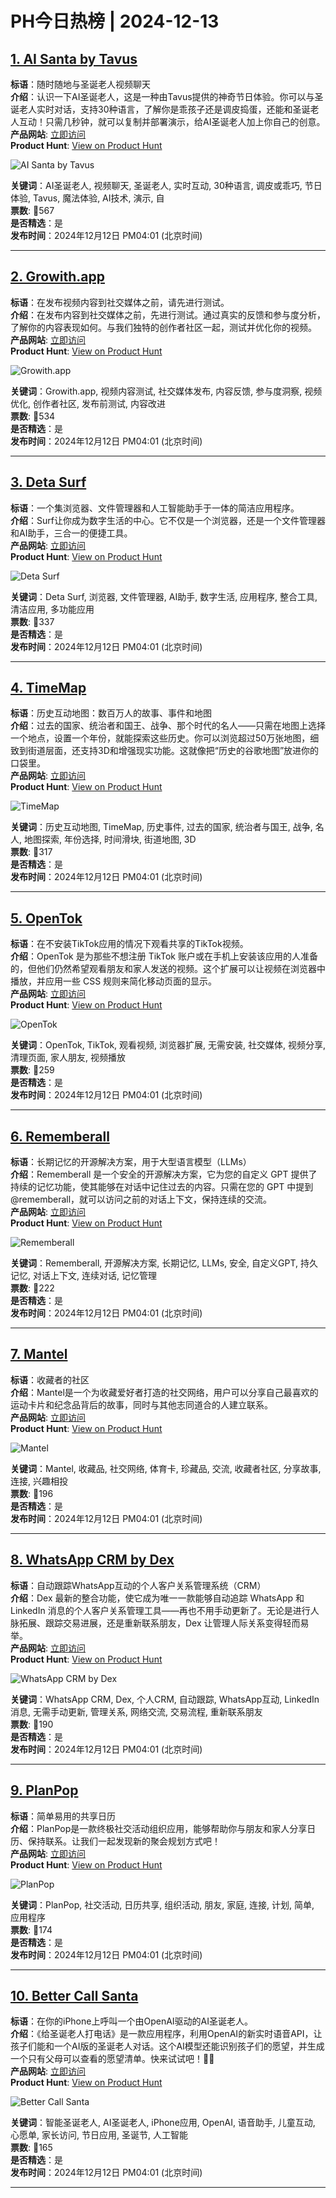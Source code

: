 # PH今日热榜 | 2024-12-13  

## [1. AI Santa by Tavus](https://www.producthunt.com/posts/ai-santa-by-tavus?utm_campaign=producthunt-api&utm_medium=api-v2&utm_source=Application%3A+ph-daily+%28ID%3A+150577%29)  
**标语**：随时随地与圣诞老人视频聊天  
**介绍**：认识一下AI圣诞老人，这是一种由Tavus提供的神奇节日体验。你可以与圣诞老人实时对话，支持30种语言，了解你是乖孩子还是调皮捣蛋，还能和圣诞老人互动！只需几秒钟，就可以复制并部署演示，给AI圣诞老人加上你自己的创意。  
**产品网站**: [立即访问](https://www.producthunt.com/r/WHJGCBZDIHSPAW?utm_campaign=producthunt-api&utm_medium=api-v2&utm_source=Application%3A+ph-daily+%28ID%3A+150577%29)  
**Product Hunt**: [View on Product Hunt](https://www.producthunt.com/posts/ai-santa-by-tavus?utm_campaign=producthunt-api&utm_medium=api-v2&utm_source=Application%3A+ph-daily+%28ID%3A+150577%29)  

![AI Santa by Tavus](https://ph-files.imgix.net/437b53e7-dc71-4486-96dd-070e0cc5b382.gif?auto=format&fit=crop&frame=1&h=512&w=1024)  

**关键词**：AI圣诞老人, 视频聊天, 圣诞老人, 实时互动, 30种语言, 调皮或乖巧, 节日体验, Tavus, 魔法体验, AI技术, 演示, 自  
**票数**: 🔺567  
**是否精选**：是  
**发布时间**：2024年12月12日 PM04:01 (北京时间)  

---  

## [2. Growith.app](https://www.producthunt.com/posts/growith-app?utm_campaign=producthunt-api&utm_medium=api-v2&utm_source=Application%3A+ph-daily+%28ID%3A+150577%29)  
**标语**：在发布视频内容到社交媒体之前，请先进行测试。  
**介绍**：在发布内容到社交媒体之前，先进行测试。通过真实的反馈和参与度分析，了解你的内容表现如何。与我们独特的创作者社区一起，测试并优化你的视频。  
**产品网站**: [立即访问](https://www.producthunt.com/r/SOF47YZDC47JV3?utm_campaign=producthunt-api&utm_medium=api-v2&utm_source=Application%3A+ph-daily+%28ID%3A+150577%29)  
**Product Hunt**: [View on Product Hunt](https://www.producthunt.com/posts/growith-app?utm_campaign=producthunt-api&utm_medium=api-v2&utm_source=Application%3A+ph-daily+%28ID%3A+150577%29)  

![Growith.app](https://ph-files.imgix.net/6da888eb-200a-47fd-af6a-0993cb1e0c82.jpeg?auto=format&fit=crop&frame=1&h=512&w=1024)  

**关键词**：Growith.app, 视频内容测试, 社交媒体发布, 内容反馈, 参与度洞察, 视频优化, 创作者社区, 发布前测试, 内容改进  
**票数**: 🔺534  
**是否精选**：是  
**发布时间**：2024年12月12日 PM04:01 (北京时间)  

---  

## [3. Deta Surf](https://www.producthunt.com/posts/deta-surf?utm_campaign=producthunt-api&utm_medium=api-v2&utm_source=Application%3A+ph-daily+%28ID%3A+150577%29)  
**标语**：一个集浏览器、文件管理器和人工智能助手于一体的简洁应用程序。  
**介绍**：Surf让你成为数字生活的中心。它不仅是一个浏览器，还是一个文件管理器和AI助手，三合一的便捷工具。  
**产品网站**: [立即访问](https://www.producthunt.com/r/MALOT2ZOZA2UUN?utm_campaign=producthunt-api&utm_medium=api-v2&utm_source=Application%3A+ph-daily+%28ID%3A+150577%29)  
**Product Hunt**: [View on Product Hunt](https://www.producthunt.com/posts/deta-surf?utm_campaign=producthunt-api&utm_medium=api-v2&utm_source=Application%3A+ph-daily+%28ID%3A+150577%29)  

![Deta Surf](https://ph-files.imgix.net/6afe674b-3af5-47ba-bf4f-29970424b2e8.png?auto=format&fit=crop&frame=1&h=512&w=1024)  

**关键词**：Deta Surf, 浏览器, 文件管理器, AI助手, 数字生活, 应用程序, 整合工具, 清洁应用, 多功能应用  
**票数**: 🔺337  
**是否精选**：是  
**发布时间**：2024年12月12日 PM04:01 (北京时间)  

---  

## [4. TimeMap](https://www.producthunt.com/posts/timemap?utm_campaign=producthunt-api&utm_medium=api-v2&utm_source=Application%3A+ph-daily+%28ID%3A+150577%29)  
**标语**：历史互动地图：数百万人的故事、事件和地图  
**介绍**：过去的国家、统治者和国王、战争、那个时代的名人——只需在地图上选择一个地点，设置一个年份，就能探索这些历史。你可以浏览超过50万张地图，细致到街道层面，还支持3D和增强现实功能。这就像把“历史的谷歌地图”放进你的口袋里。  
**产品网站**: [立即访问](https://www.producthunt.com/r/4A3TWZ5MV6F5AT?utm_campaign=producthunt-api&utm_medium=api-v2&utm_source=Application%3A+ph-daily+%28ID%3A+150577%29)  
**Product Hunt**: [View on Product Hunt](https://www.producthunt.com/posts/timemap?utm_campaign=producthunt-api&utm_medium=api-v2&utm_source=Application%3A+ph-daily+%28ID%3A+150577%29)  

![TimeMap](https://ph-files.imgix.net/f043180d-8ec8-4699-8112-aa565044daae.png?auto=format&fit=crop&frame=1&h=512&w=1024)  

**关键词**：历史互动地图, TimeMap, 历史事件, 过去的国家, 统治者与国王, 战争, 名人, 地图探索, 年份选择, 时间滑块, 街道地图, 3D  
**票数**: 🔺317  
**是否精选**：是  
**发布时间**：2024年12月12日 PM04:01 (北京时间)  

---  

## [5. OpenTok](https://www.producthunt.com/posts/opentok?utm_campaign=producthunt-api&utm_medium=api-v2&utm_source=Application%3A+ph-daily+%28ID%3A+150577%29)  
**标语**：在不安装TikTok应用的情况下观看共享的TikTok视频。  
**介绍**：OpenTok 是为那些不想注册 TikTok 账户或在手机上安装该应用的人准备的，但他们仍然希望观看朋友和家人发送的视频。这个扩展可以让视频在浏览器中播放，并应用一些 CSS 规则来简化移动页面的显示。  
**产品网站**: [立即访问](https://www.producthunt.com/r/6ICHNYMVESLDR4?utm_campaign=producthunt-api&utm_medium=api-v2&utm_source=Application%3A+ph-daily+%28ID%3A+150577%29)  
**Product Hunt**: [View on Product Hunt](https://www.producthunt.com/posts/opentok?utm_campaign=producthunt-api&utm_medium=api-v2&utm_source=Application%3A+ph-daily+%28ID%3A+150577%29)  

![OpenTok](https://ph-files.imgix.net/ec965841-25f5-4f57-a506-b68e5975be4f.jpeg?auto=format&fit=crop&frame=1&h=512&w=1024)  

**关键词**：OpenTok, TikTok, 观看视频, 浏览器扩展, 无需安装, 社交媒体, 视频分享, 清理页面, 家人朋友, 视频播放  
**票数**: 🔺259  
**是否精选**：是  
**发布时间**：2024年12月12日 PM04:01 (北京时间)  

---  

## [6. Rememberall](https://www.producthunt.com/posts/rememberall?utm_campaign=producthunt-api&utm_medium=api-v2&utm_source=Application%3A+ph-daily+%28ID%3A+150577%29)  
**标语**：长期记忆的开源解决方案，用于大型语言模型（LLMs）  
**介绍**：Rememberall 是一个安全的开源解决方案，它为您的自定义 GPT 提供了持续的记忆功能，使其能够在对话中记住过去的内容。只需在您的 GPT 中提到 @rememberall，就可以访问之前的对话上下文，保持连续的交流。  
**产品网站**: [立即访问](https://www.producthunt.com/r/VP2TBC46QBWC5B?utm_campaign=producthunt-api&utm_medium=api-v2&utm_source=Application%3A+ph-daily+%28ID%3A+150577%29)  
**Product Hunt**: [View on Product Hunt](https://www.producthunt.com/posts/rememberall?utm_campaign=producthunt-api&utm_medium=api-v2&utm_source=Application%3A+ph-daily+%28ID%3A+150577%29)  

![Rememberall](https://ph-files.imgix.net/6873d551-015e-4974-9c5b-afefba1d5a77.png?auto=format&fit=crop&frame=1&h=512&w=1024)  

**关键词**：Rememberall, 开源解决方案, 长期记忆, LLMs, 安全, 自定义GPT, 持久记忆, 对话上下文, 连续对话, 记忆管理  
**票数**: 🔺222  
**是否精选**：是  
**发布时间**：2024年12月12日 PM04:01 (北京时间)  

---  

## [7. Mantel](https://www.producthunt.com/posts/mantel-2?utm_campaign=producthunt-api&utm_medium=api-v2&utm_source=Application%3A+ph-daily+%28ID%3A+150577%29)  
**标语**：收藏者的社区  
**介绍**：Mantel是一个为收藏爱好者打造的社交网络，用户可以分享自己最喜欢的运动卡片和纪念品背后的故事，同时与其他志同道合的人建立联系。  
**产品网站**: [立即访问](https://www.producthunt.com/r/EYP7Y33QFZT7I3?utm_campaign=producthunt-api&utm_medium=api-v2&utm_source=Application%3A+ph-daily+%28ID%3A+150577%29)  
**Product Hunt**: [View on Product Hunt](https://www.producthunt.com/posts/mantel-2?utm_campaign=producthunt-api&utm_medium=api-v2&utm_source=Application%3A+ph-daily+%28ID%3A+150577%29)  

![Mantel](https://ph-files.imgix.net/9899318e-fbb4-4076-9e2b-9ff4b036aeee.png?auto=format&fit=crop&frame=1&h=512&w=1024)  

**关键词**：Mantel, 收藏品, 社交网络, 体育卡, 珍藏品, 交流, 收藏者社区, 分享故事, 连接, 兴趣相投  
**票数**: 🔺196  
**是否精选**：是  
**发布时间**：2024年12月12日 PM04:01 (北京时间)  

---  

## [8. WhatsApp CRM by Dex](https://www.producthunt.com/posts/whatsapp-crm-by-dex?utm_campaign=producthunt-api&utm_medium=api-v2&utm_source=Application%3A+ph-daily+%28ID%3A+150577%29)  
**标语**：自动跟踪WhatsApp互动的个人客户关系管理系统（CRM）  
**介绍**：Dex 最新的整合功能，使它成为唯一一款能够自动追踪 WhatsApp 和 LinkedIn 消息的个人客户关系管理工具——再也不用手动更新了。无论是进行人脉拓展、跟踪交易进展，还是重新联系朋友，Dex 让管理人际关系变得轻而易举。  
**产品网站**: [立即访问](https://www.producthunt.com/r/WB54WAZWTZZDQP?utm_campaign=producthunt-api&utm_medium=api-v2&utm_source=Application%3A+ph-daily+%28ID%3A+150577%29)  
**Product Hunt**: [View on Product Hunt](https://www.producthunt.com/posts/whatsapp-crm-by-dex?utm_campaign=producthunt-api&utm_medium=api-v2&utm_source=Application%3A+ph-daily+%28ID%3A+150577%29)  

![WhatsApp CRM by Dex](https://ph-files.imgix.net/9d1c74e3-6c63-4760-aa35-21268ea583ec.png?auto=format&fit=crop&frame=1&h=512&w=1024)  

**关键词**：WhatsApp CRM, Dex, 个人CRM, 自动跟踪, WhatsApp互动, LinkedIn消息, 无需手动更新, 管理关系, 网络交流, 交易流程, 重新联系朋友  
**票数**: 🔺190  
**是否精选**：是  
**发布时间**：2024年12月12日 PM04:01 (北京时间)  

---  

## [9. PlanPop](https://www.producthunt.com/posts/planpop?utm_campaign=producthunt-api&utm_medium=api-v2&utm_source=Application%3A+ph-daily+%28ID%3A+150577%29)  
**标语**：简单易用的共享日历  
**介绍**：PlanPop是一款终极社交活动组织应用，能够帮助你与朋友和家人分享日历、保持联系。让我们一起发现新的聚会规划方式吧！  
**产品网站**: [立即访问](https://www.producthunt.com/r/VWZGDXWHIRAYQW?utm_campaign=producthunt-api&utm_medium=api-v2&utm_source=Application%3A+ph-daily+%28ID%3A+150577%29)  
**Product Hunt**: [View on Product Hunt](https://www.producthunt.com/posts/planpop?utm_campaign=producthunt-api&utm_medium=api-v2&utm_source=Application%3A+ph-daily+%28ID%3A+150577%29)  

![PlanPop](https://ph-files.imgix.net/940f3044-1fcd-425e-ae3f-cdfd385d3c7c.png?auto=format&fit=crop&frame=1&h=512&w=1024)  

**关键词**：PlanPop, 社交活动, 日历共享, 组织活动, 朋友, 家庭, 连接, 计划, 简单, 应用程序  
**票数**: 🔺174  
**是否精选**：是  
**发布时间**：2024年12月12日 PM04:01 (北京时间)  

---  

## [10. Better Call Santa](https://www.producthunt.com/posts/better-call-santa?utm_campaign=producthunt-api&utm_medium=api-v2&utm_source=Application%3A+ph-daily+%28ID%3A+150577%29)  
**标语**：在你的iPhone上呼叫一个由OpenAI驱动的AI圣诞老人。  
**介绍**：《给圣诞老人打电话》是一款应用程序，利用OpenAI的新实时语音API，让孩子们能和一个AI版的圣诞老人对话。这个AI模型还能识别孩子们的愿望，并生成一个只有父母可以查看的愿望清单。快来试试吧！🎄🎅  
**产品网站**: [立即访问](https://www.producthunt.com/r/A2GO4WFQ53TY77?utm_campaign=producthunt-api&utm_medium=api-v2&utm_source=Application%3A+ph-daily+%28ID%3A+150577%29)  
**Product Hunt**: [View on Product Hunt](https://www.producthunt.com/posts/better-call-santa?utm_campaign=producthunt-api&utm_medium=api-v2&utm_source=Application%3A+ph-daily+%28ID%3A+150577%29)  

![Better Call Santa](https://ph-files.imgix.net/e8507177-6eb5-4da0-9a1a-3b82a68bebc3.jpeg?auto=format&fit=crop&frame=1&h=512&w=1024)  

**关键词**：智能圣诞老人, AI圣诞老人, iPhone应用, OpenAI, 语音助手, 儿童互动, 心愿单, 家长访问, 节日应用, 圣诞节, 人工智能  
**票数**: 🔺165  
**是否精选**：是  
**发布时间**：2024年12月12日 PM04:01 (北京时间)  

---  

